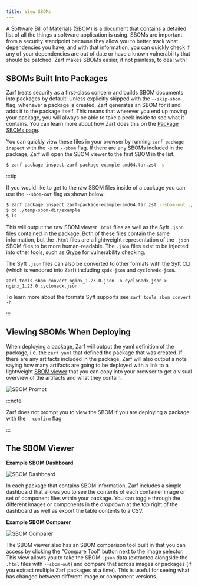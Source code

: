 ```yaml
---
title: View SBOMs
---
```


A [Software Bill of Materials (SBOM)](https://www.linuxfoundation.org/tools/the-state-of-software-bill-of-materials-sbom-and-cybersecurity-readiness/) is a document that contains a detailed list of all the things a software application is using. SBOMs are important from a security standpoint because they allow you to better track what dependencies you have, and with that information, you can quickly check if any of your dependencies are out of date or have a known vulnerability that should be patched. Zarf makes SBOMs easier, if not painless, to deal with!

## SBOMs Built Into Packages

Zarf treats security as a first-class concern and builds SBOM documents into packages by default! Unless explicitly skipped with the `--skip-sbom` flag, whenever a package is created, Zarf generates an SBOM for it and adds it to the package itself. This means that wherever you end up moving your package, you will always be able to take a peek inside to see what it contains. You can learn more about how Zarf does this on the [Package SBOMs page](../3-create-a-zarf-package/6-package-sboms.md).

You can quickly view these files in your browser by running `zarf package inspect` with the `-s` or `--sbom` flag. If there are any SBOMs included in the package, Zarf will open the SBOM viewer to the first SBOM in the list.

``` bash
$ zarf package inspect zarf-package-example-amd64.tar.zst -s
```

:::tip

If you would like to get to the raw SBOM files inside of a package you can use the `--sbom-out` flag as shown below:

``` bash
$ zarf package inspect zarf-package-example-amd64.tar.zst --sbom-out ./temp-sbom-dir
$ cd ./temp-sbom-dir/example
$ ls
```

This will output the raw SBOM viewer `.html` files as well as the Syft `.json` files contained in the package.  Both of these files contain the same information, but the `.html` files are a lightweight representation of the `.json` SBOM files to be more human-readable.  The `.json` files exist to be injected into other tools, such as [Grype](https://github.com/anchore/grype) for vulnerability checking.

The Syft `.json` files can also be converted to other formats with the Syft CLI (which is vendored into Zarf) including `spdx-json` and `cyclonedx-json`.

```
zarf tools sbom convert nginx_1.23.0.json -o cyclonedx-json > nginx_1.23.0.cyclonedx.json
```

To learn more about the formats Syft supports see `zarf tools sbom convert -h`

:::

## Viewing SBOMs When Deploying



When deploying a package, Zarf will output the yaml definition of the package, i.e. the `zarf.yaml` that defined the package that was created. If there are any artifacts included in the package, Zarf will also output a note saying how many artifacts are going to be deployed with a link to a lightweight [SBOM viewer](#the-sbom-viewer) that you can copy into your browser to get a visual overview of the artifacts and what they contain.

![SBOM Prompt](../../../assets/dashboard/SBOM-prompt-example.png)

:::note

Zarf does not prompt you to view the SBOM if you are deploying a package with the `--confirm` flag

:::

## The SBOM Viewer

**Example SBOM Dashboard**

![SBOM Dashboard](../../../assets/dashboard/SBOM-dashboard.png)

In each package that contains SBOM information, Zarf includes a simple dashboard that allows you to see the contents of each container image or set of component files within your package. You can toggle through the different images or components in the dropdown at the top right of the dashboard as well as export the table contents to a CSV.

**Example SBOM Comparer**

![SBOM Comparer](../../../assets/dashboard/SBOM-compare.png)

The SBOM viewer also has an SBOM comparison tool built in that you can access by clicking the "Compare Tool" button next to the image selector.  This view allows you to take the SBOM `.json` data (extracted alongside the `.html` files with `--sbom-out`) and compare that across images or packages (if you extract multiple Zarf packages at a time).  This is useful for seeing what has changed between different image or component versions.
